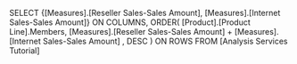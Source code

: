 SELECT {[Measures].[Reseller Sales-Sales Amount], [Measures].[Internet Sales-Sales Amount]} ON COLUMNS,
ORDER(
[Product].[Product Line].Members, 
[Measures].[Reseller Sales-Sales Amount] + [Measures].[Internet Sales-Sales Amount] , 
DESC
) ON ROWS
FROM [Analysis Services Tutorial]
